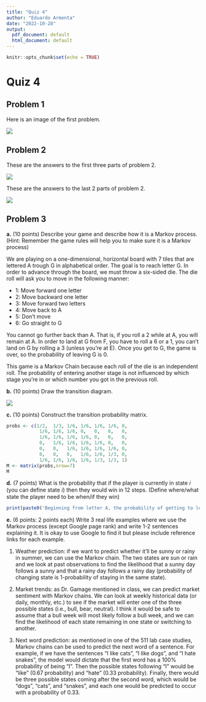 ```yaml
---
title: "Quiz 4"
author: "Eduardo Armenta"
date: "2022-10-28"
output:
  pdf_document: default
  html_document: default
---
```


```r
knitr::opts_chunk$set(echo = TRUE)
```

# Quiz 4

## Problem 1
Here is an image of the first problem.

![](./Q1.png)

## Problem 2
These are the answers to the first three parts of problem 2.

![](./Q2sideA.png)

These are the answers to the last 2 parts of problem 2.

![](./Q2sideB.png)

## Problem 3

**a.** (10 points) Describe your game and describe how it is a Markov process. (Hint: Remember the game rules will help you to make sure it is a Markov process)

We are playing on a one-dimensional, horizontal board with 7 tiles that are lettered A trough G in alphabetical order. The goal is to reach letter G. In order to advance through the board, we must throw a six-sided die. The die roll will ask you to move in the following manner:

- 1: Move forward one letter
- 2: Move backward one letter
- 3: Move forward two letters
- 4: Move back to A
- 5: Don't move
- 6: Go straight to G

You cannot go further back than A. That is, if you roll a 2 while at A, you will remain at A. In order to land at G from F, you have to roll a 6 or a 1, you can't land on G by rolling a 3 (unless you're at E). Once you get to G, the game is over, so the probability of leaving G is 0.

This game is a Markov Chain because each roll of the die is an independent roll. The probability of entering another stage is not influenced by which stage you're in or which number you got in the previous roll.

**b.** (10 points) Draw the transition diagram.

![](./diagram.png)

**c.** (10 points) Construct the transition probability matrix.
```r
probs <- c(1/2,  1/3, 1/6, 1/6, 1/6, 1/6, 0,
            1/6, 1/6, 1/6, 0,   0,   0,   0,
            1/6, 1/6, 1/6, 1/6, 0,   0,   0,
            0,   1/6, 1/6, 1/6, 1/6, 0,   0,
            0,   0,   1/6, 1/6, 1/6, 1/6, 0,
            0,   0,   0,   1/6, 1/6, 1/3, 0,
            1/6, 1/6, 1/6, 1/6, 1/3, 1/3, 1)
M <- matrix(probs,nrow=7)
M
```

**d.** (7 points) What is the probability that if the player is currently in state 𝑖 (you can define state 𝑖) then they would win in 12 steps. (Define where/what state the player need to be when/if they win)

```r
print(paste0('Beginning from letter A, the probability of getting to letter G in 12 steps is: ', (M%*%M%*%M%*%M%*%M%*%M%*%M%*%M%*%M%*%M%*%M%*%M)[1,7]))
```

**e.** (6 points: 2 points each) Write 3 real life examples where we use the Markov process (except Google page rank) and write 1-2 sentences explaining it. It is okay to use Google to find it but please include reference links for each example.

1. Weather prediction: if we want to predict whether it’ll be sunny or rainy in summer, we can use the Markov chain. The two states are sun or rain and we look at past observations to find the likelihood that a sunny day follows a sunny and that a rainy day follows a rainy day (probability of changing state is 1-probability of staying in the same state). 

2. Market trends: as Dr. Gamage mentioned in class, we can predict market sentiment with Markov chains. We can look at weekly historical data (or daily, monthly, etc.) to see if the market will enter one of the three possible states (i.e., bull, bear, neutral). I think it would be safe to assume that a bull week will most likely follow a bull week, and we can find the likelihood of each state remaining in one state or switching to another.

3. Next word prediction: as mentioned in one of the 511 lab case studies, Markov chains can be used to predict the next word of a sentence. For example, if we have the sentences “I like cats”, “I like dogs”, and “I hate snakes”, the model would dictate that the first word has a 100% probability of being “I”. Then the possible states following “I” would be “like” (0.67 probability) and “hate” (0.33 probability). Finally, there would be three possible states coming after the second word, which would be “dogs”, “cats”, and “snakes”, and each one would be predicted to occur with a probability of 0.33.





